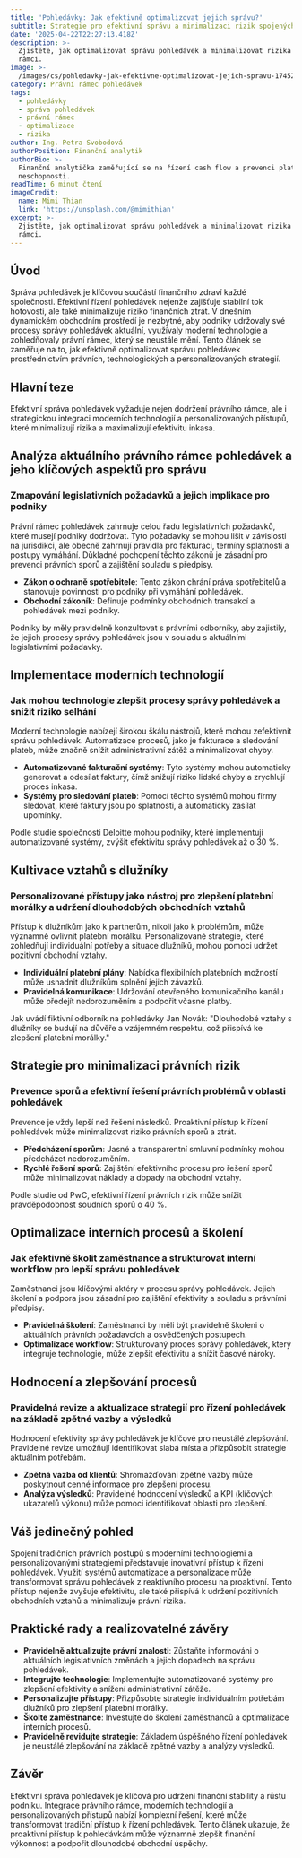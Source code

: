 ```yaml
---
title: 'Pohledávky: Jak efektivně optimalizovat jejich správu?'
subtitle: Strategie pro efektivní správu a minimalizaci rizik spojených s pohledávkami
date: '2025-04-22T22:27:13.418Z'
description: >-
  Zjistěte, jak optimalizovat správu pohledávek a minimalizovat rizika v právním
  rámci.
image: >-
  /images/cs/pohledavky-jak-efektivne-optimalizovat-jejich-spravu-1745274433239.jpg
category: Právní rámec pohledávek
tags:
  - pohledávky
  - správa pohledávek
  - právní rámec
  - optimalizace
  - rizika
author: Ing. Petra Svobodová
authorPosition: Finanční analytik
authorBio: >-
  Finanční analytička zaměřující se na řízení cash flow a prevenci platební
  neschopnosti.
readTime: 6 minut čtení
imageCredit:
  name: Mimi Thian
  link: 'https://unsplash.com/@mimithian'
excerpt: >-
  Zjistěte, jak optimalizovat správu pohledávek a minimalizovat rizika v právním
  rámci.
---
```

## Úvod

Správa pohledávek je klíčovou součástí finančního zdraví každé společnosti. Efektivní řízení pohledávek nejenže zajišťuje stabilní tok hotovosti, ale také minimalizuje riziko finančních ztrát. V dnešním dynamickém obchodním prostředí je nezbytné, aby podniky udržovaly své procesy správy pohledávek aktuální, využívaly moderní technologie a zohledňovaly právní rámec, který se neustále mění. Tento článek se zaměřuje na to, jak efektivně optimalizovat správu pohledávek prostřednictvím právních, technologických a personalizovaných strategií.

## Hlavní teze

Efektivní správa pohledávek vyžaduje nejen dodržení právního rámce, ale i strategickou integraci moderních technologií a personalizovaných přístupů, které minimalizují rizika a maximalizují efektivitu inkasa.

## Analýza aktuálního právního rámce pohledávek a jeho klíčových aspektů pro správu

### Zmapování legislativních požadavků a jejich implikace pro podniky

Právní rámec pohledávek zahrnuje celou řadu legislativních požadavků, které musejí podniky dodržovat. Tyto požadavky se mohou lišit v závislosti na jurisdikci, ale obecně zahrnují pravidla pro fakturaci, termíny splatnosti a postupy vymáhání. Důkladné pochopení těchto zákonů je zásadní pro prevenci právních sporů a zajištění souladu s předpisy.

- **Zákon o ochraně spotřebitele**: Tento zákon chrání práva spotřebitelů a stanovuje povinnosti pro podniky při vymáhání pohledávek.
- **Obchodní zákoník**: Definuje podmínky obchodních transakcí a pohledávek mezi podniky.

Podniky by měly pravidelně konzultovat s právními odborníky, aby zajistily, že jejich procesy správy pohledávek jsou v souladu s aktuálními legislativními požadavky.

## Implementace moderních technologií

### Jak mohou technologie zlepšit procesy správy pohledávek a snížit riziko selhání

Moderní technologie nabízejí širokou škálu nástrojů, které mohou zefektivnit správu pohledávek. Automatizace procesů, jako je fakturace a sledování plateb, může značně snížit administrativní zátěž a minimalizovat chyby.

- **Automatizované fakturační systémy**: Tyto systémy mohou automaticky generovat a odesílat faktury, čímž snižují riziko lidské chyby a zrychlují proces inkasa.
- **Systémy pro sledování plateb**: Pomocí těchto systémů mohou firmy sledovat, které faktury jsou po splatnosti, a automaticky zasílat upomínky.

Podle studie společnosti Deloitte mohou podniky, které implementují automatizované systémy, zvýšit efektivitu správy pohledávek až o 30 %.

## Kultivace vztahů s dlužníky

### Personalizované přístupy jako nástroj pro zlepšení platební morálky a udržení dlouhodobých obchodních vztahů

Přístup k dlužníkům jako k partnerům, nikoli jako k problémům, může významně ovlivnit platební morálku. Personalizované strategie, které zohledňují individuální potřeby a situace dlužníků, mohou pomoci udržet pozitivní obchodní vztahy.

- **Individuální platební plány**: Nabídka flexibilních platebních možností může usnadnit dlužníkům splnění jejich závazků.
- **Pravidelná komunikace**: Udržování otevřeného komunikačního kanálu může předejít nedorozuměním a podpořit včasné platby.

Jak uvádí fiktivní odborník na pohledávky Jan Novák: "Dlouhodobé vztahy s dlužníky se budují na důvěře a vzájemném respektu, což přispívá ke zlepšení platební morálky."

## Strategie pro minimalizaci právních rizik

### Prevence sporů a efektivní řešení právních problémů v oblasti pohledávek

Prevence je vždy lepší než řešení následků. Proaktivní přístup k řízení pohledávek může minimalizovat riziko právních sporů a ztrát.

- **Předcházení sporům**: Jasné a transparentní smluvní podmínky mohou předcházet nedorozuměním.
- **Rychlé řešení sporů**: Zajištění efektivního procesu pro řešení sporů může minimalizovat náklady a dopady na obchodní vztahy.

Podle studie od PwC, efektivní řízení právních rizik může snížit pravděpodobnost soudních sporů o 40 %.

## Optimalizace interních procesů a školení

### Jak efektivně školit zaměstnance a strukturovat interní workflow pro lepší správu pohledávek

Zaměstnanci jsou klíčovými aktéry v procesu správy pohledávek. Jejich školení a podpora jsou zásadní pro zajištění efektivity a souladu s právními předpisy.

- **Pravidelná školení**: Zaměstnanci by měli být pravidelně školeni o aktuálních právních požadavcích a osvědčených postupech.
- **Optimalizace workflow**: Strukturovaný proces správy pohledávek, který integruje technologie, může zlepšit efektivitu a snížit časové nároky.

## Hodnocení a zlepšování procesů

### Pravidelná revize a aktualizace strategií pro řízení pohledávek na základě zpětné vazby a výsledků

Hodnocení efektivity správy pohledávek je klíčové pro neustálé zlepšování. Pravidelné revize umožňují identifikovat slabá místa a přizpůsobit strategie aktuálním potřebám.

- **Zpětná vazba od klientů**: Shromažďování zpětné vazby může poskytnout cenné informace pro zlepšení procesu.
- **Analýza výsledků**: Pravidelné hodnocení výsledků a KPI (klíčových ukazatelů výkonu) může pomoci identifikovat oblasti pro zlepšení.

## Váš jedinečný pohled

Spojení tradičních právních postupů s moderními technologiemi a personalizovanými strategiemi představuje inovativní přístup k řízení pohledávek. Využití systémů automatizace a personalizace může transformovat správu pohledávek z reaktivního procesu na proaktivní. Tento přístup nejenže zvyšuje efektivitu, ale také přispívá k udržení pozitivních obchodních vztahů a minimalizuje právní rizika.

## Praktické rady a realizovatelné závěry

- **Pravidelně aktualizujte právní znalosti**: Zůstaňte informováni o aktuálních legislativních změnách a jejich dopadech na správu pohledávek.
- **Integrujte technologie**: Implementujte automatizované systémy pro zlepšení efektivity a snížení administrativní zátěže.
- **Personalizujte přístupy**: Přizpůsobte strategie individuálním potřebám dlužníků pro zlepšení platební morálky.
- **Školte zaměstnance**: Investujte do školení zaměstnanců a optimalizace interních procesů.
- **Pravidelně revidujte strategie**: Základem úspěšného řízení pohledávek je neustálé zlepšování na základě zpětné vazby a analýzy výsledků.

## Závěr

Efektivní správa pohledávek je klíčová pro udržení finanční stability a růstu podniku. Integrace právního rámce, moderních technologií a personalizovaných přístupů nabízí komplexní řešení, které může transformovat tradiční přístup k řízení pohledávek. Tento článek ukazuje, že proaktivní přístup k pohledávkám může významně zlepšit finanční výkonnost a podpořit dlouhodobé obchodní úspěchy.
